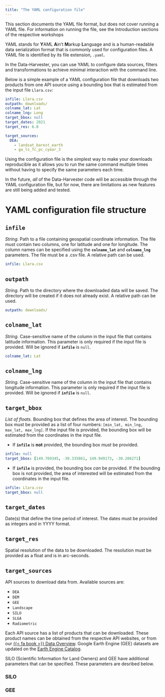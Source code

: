 ```yaml
---
title: "The YAML configuration file"
---
```

::: callout-note
This section documents the YAML file format, but does not cover running a YAML file. For information on running the file, see the Introduction sections of the respective workshops
:::

YAML stands for **Y**AML **A**in't **M**arkup **L**anguage and is a human-readable data serialization format that is commonly used for configuration files. A YAML file is identified by its file extension, `.yaml`. 

In the Data-Harvester, you can use YAML to configure data sources, filters and transformations to achieve minimal interaction with the command line. 

<!-- ## Brief overview

The Data-Harvester has been configured to read YAML configuration files by default. 

At a bare minimum, a YAML configuration file must contain:

1. either a source file containing geospatial coordinate information (`infile`), or a bounding box that defines the area of interest (`target_bbox`);
2. filters that define the type of data to be downloaded i.e. dates, resolution and products (`target_dates`, `target_res`, `target_sources`); and
3. an output path that defines where the downloaded data will be saved (`outpath`). -->

Below is a simple example of a YAML configuration file that downloads two products from one API source using a bounding box that is estimated from the input file `Llara.csv`:

```yaml
infile: Llara.csv
outpath: downloads/
colname_lat: Lat
colname_lng: Long
target_bbox: null
target_dates: 2021
target_res: 6.0

target_sources:
  DEA:
    - landsat_barest_earth
    - ga_ls_fc_pc_cyear_3
```
Using the configuration file is the simplest way to make your downloads reproducible as it allows you to run the same command multiple times without having to specify the same parameters each time.

In the future, *all* of the Data-Harvester code will be accessible through the YAML configuration file, but for now, there are limitations as new features are still being added and tested.

# YAML configuration file structure

## `infile`

*String.*
Path to a file containing geospatial coordinate information. The file must contain two columns, one for latitude and one for longitude. The column names can be specified using the **`colname_lat`** and **`colname_lng`** parameters. The file must be a .csv file. A relative path can be used.

```yaml
infile: Llara.csv
```

## `outpath`

*String.*
Path to the directory where the downloaded data will be saved. The directory will be created if it does not already exist. A relative path can be used.

```yaml
outpath: downloads/
```

## `colname_lat`

*String.*
Case-sensitive name of the column in the input file that contains latitude information. This parameter is only required if the input file is provided. Will be ignored if **`infile`** is `null`.

```yaml
colname_lat: Lat
```

## `colname_lng`

*String.*
Case-sensitive name of the column in the input file that contains longitude information. This parameter is only required if the input file is provided. Will be ignored if **`infile`** is `null`.

## `target_bbox`

*List of floats.*
Bounding box that defines the area of interest. The bounding box must be provided as a list of four numbers: `[min_lat, min_lng, max_lat, max_lng]`. If the input file is provided, the bounding box will be estimated from the coordinates in the input file. 

- If **`infile`** is **not** provided, the bounding box *must* be provided.

```yaml
infile: null
target_bbox: [149.769345, -30.335861, 149.949173, -30.206271]
```

- If **`infile`** is provided, the bounding box *can* be provided. If the bounding box is not provided, the area of interested will be estimated from the coordinates in the input file.

```yaml
infile: Llara.csv
target_bbox: null
```

## `target_dates`
Date(s) that define the time period of interest. The dates must be provided as integers and in YYYY format.

## `target_res`
Spatial resolution of the data to be downloaded. The resolution must be provided as a float and is in arc-seconds.

## `target_sources`
API sources to download data from. Available sources are:

- `DEA`
- `DEM`
- `GEE`
- `Landscape`
- `SILO`
- `SLGA`
- `Radiometric`

Each API source has a list of products that can be downloaded. These product names can be obtained from the respective API websites, or from our [{{< fa book >}} Data Overview](). Google Earth Engine (GEE) datasets are updated on the [Earth Engine Catalog](https://developers.google.com/earth-engine/datasets).

SILO (Scientific Information for Land Owners) and GEE have additional parameters that can be specified. These parameters are desribed below.

### SILO

### GEE

